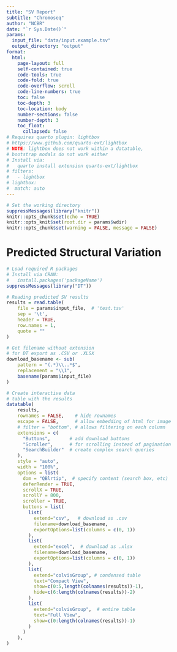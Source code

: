 ```yaml
---
title: "SV Report"
subtitle: "Chromoseq"
author: "NCBR"
date: "`r Sys.Date()`"
params:
  input_file: "data/input.example.tsv"
  output_directory: "output"
format:
  html:
    page-layout: full
    self-contained: true
    code-tools: true
    code-fold: true
    code-overflow: scroll
    code-line-numbers: true
    toc: false
    toc-depth: 3
    toc-location: body
    number-sections: false
    number-depth: 3
    toc_float:
      collapsed: false
# Requires quarto plugin: lightbox
# https://www.github.com/quarto-ext/lightbox
# NOTE: lightbox does not work within a datatable,
# bootstrap modals do not work either
# Install via:
#   quarto install extension quarto-ext/lightbox
# filters:
#   - lightbox
# lightbox:
#  match: auto
---
```


```r
# Set the working directory
suppressMessages(library("knitr"))
knitr::opts_chunk$set(echo = TRUE)
knitr::opts_knit$set(root.dir = params$wdir)
knitr::opts_chunk$set(warning = FALSE, message = FALSE) 
```

# Predicted Structural Variation  
```r
# Load required R packages 
# Install via CRAN: 
#   install.packages('packageName')
suppressMessages(library("DT"))

# Reading predicted SV results
results = read.table(
    file = params$input_file,  # 'test.tsv'
    sep = '\t',
    header = TRUE, 
    row.names = 1, 
    quote = ""
)

# Get filename without extension 
# for DT export as .CSV or .XLSX 
download_basename <- sub(
    pattern = "(.*)\\..*$", 
    replacement = "\\1", 
    basename(params$input_file)
)

# Create interactive data 
# table with the results 
datatable(
    results,
    rownames = FALSE,    # hide rownames
    escape = FALSE,      # allow embedding of html for image
    # filter = "bottom", # allows filtering on each column
    extensions = c(
      "Buttons",       # add download buttons
      "Scroller",      # for scrolling instead of pagination
      "SearchBuilder"  # create complex search queries
    ),
    style = "auto",
    width = "100%",
    options = list(
      dom = "QBlrtip",  # specify content (search box, etc)
      deferRender = TRUE,
      scrollX = TRUE,
      scrollY = 800,
      scroller = TRUE,
      buttons = list(
        list(
          extend="csv",   # download as .csv
          filename=download_basename,
          exportOptions=list(columns = c(0, 1))
        ),
        list(
          extend="excel",  # download as .xlsx
          filename=download_basename,
          exportOptions=list(columns = c(0, 1))
        ),
        list(
          extend="colvisGroup", # condensed table
          text="Compact View",
          show=c(0:5,length(colnames(results))-1),
          hide=c(6:length(colnames(results))-2)
        ),
        list(
          extend="colvisGroup",  # entire table
          text="Full View",
          show=c(0:length(colnames(results))-1)
        )
      )
    ),
)
```
